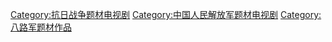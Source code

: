 [[Category:抗日战争题材电视剧|Category:抗日战争题材电视剧]]
[[Category:中国人民解放军题材电视剧|Category:中国人民解放军题材电视剧]]
[[Category:八路军题材作品|Category:八路军题材作品]]